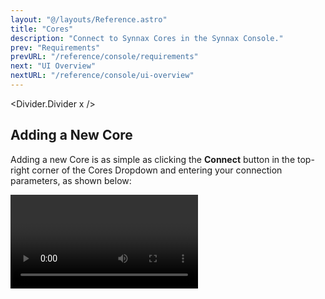 ```yaml
---
layout: "@/layouts/Reference.astro"
title: "Cores"
description: "Connect to Synnax Cores in the Synnax Console."
prev: "Requirements"
prevURL: "/reference/console/requirements"
next: "UI Overview"
nextURL: "/reference/console/ui-overview"
---
```



<Divider.Divider x />

## Adding a New Core

Adding a new Core is as simple as clicking the **Connect** button in the top-right
corner of the Cores Dropdown and entering your connection parameters, as shown below:

<Video client:only="react" id="console/clusters/connect" />

This will add a new Core to the list and set it as active. The Console continuously
monitors the connection to the Core and displays it in the top-right corner of the UI.

### Parameters

<Table>
  <thead>
    <tr>
      <th>Parameter</th>
      <th>Description</th>
    </tr>
  </thead>
  <tbody>
    <tr>
      <td>
        <b>Host</b>
      </td>
      <td>The hostname or IP address of the Core.</td>
    </tr>
    <tr>
      <td>
        <b>Port</b>
      </td>
      <td>The port number of the Core.</td>
    </tr>
    <tr>
      <td>
        <b>Username</b>
      </td>
      <td>The username to use when connecting to the Core.</td>
    </tr>
    <tr>
      <td>
        <b>Password</b>
      </td>
      <td>The password to use when connecting to the Core.</td>
    </tr>
    <tr>
      <td>
        <b>Secure</b>
      </td>
      {
        <td>
          Whether to use TLS when connecting to the Core. This parameter only works with
          secure Cores.
        </td>
      }
    </tr>
  </tbody>
</Table>

### Demo Core

Synnax has a demo Core that can be connected to which always plots some data. To
connect, enter the following parameters:

<Table>
  <thead>
    <tr>
      <th>Parameter</th>
      <th>Value</th>
    </tr>
  </thead>
  <tbody>
    <tr>
      <td>
        <b>Host</b>
      </td>
      <td>demo.synnaxlabs.com</td>
    </tr>
    <tr>
      <td>
        <b>Port</b>
      </td>
      <td>9090</td>
    </tr>
    <tr>
      <td>
        <b>Username</b>
      </td>
      <td>synnax</td>
    </tr>
    <tr>
      <td>
        <b>Password</b>
      </td>
      <td>seldon</td>
    </tr>
    <tr>
      <td>
        <b>Secure</b>
      </td>
      <td>true</td>
    </tr>
  </tbody>
</Table>

<Divider.Divider x />

## Cores Dropdown

The Cores Dropdown is located at the top-right of the screen. From this dropdown, you
can add Cores and switch between them.

If you have multiple Cores, you can switch between them by clicking on the Core you'd
like to connect to in the dropdown:

<Video client:only="react" id="console/clusters/switch" />

Right-clicking on a Core in the dropdown will open a context menu with options to
connect from, disconnect from, rename, and remove the Core:

<Video client:only="react" id="console/clusters/context-menu" />

You can also copy a link to the Core from the context menu. Opening this link will open
the Synnax Console with the Core already connected.
